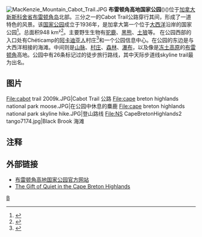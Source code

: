 {{expand|time=2009-11-28T08:52:25+00:00}}
{{Infobox Protected area 
| name = 布雷顿角高地国家公园
| alt_name = {{lang|en|Cape Breton Highlands National Park}}<br/>{{lang|fr|Parc national des Hautes-Terres-du-Cap-Breton}}
| iucn_category = II
| photo = NS CapeBretonHighlands1 tango7174.jpg
| photo_caption = Freshwater Lake的全景照片
| photo_width = 250
| map = Canadian National Parks Location.png
| map_caption = ''布雷顿角高地''相对于[[加拿大|加拿大]]的位置
| locator_x = 255
| locator_y = 162
| location = [[新斯科舍|新斯科舍]], [[加拿大|加拿大]]
| nearest_city = [[悉尼（加拿大）|悉尼]]
| lat_d = 46
| lat_m = 43
| lat_s = 0
| lat_NS = N
| long_d = 60
| long_m = 39
| long_s = 35
| long_EW = W
| area = {{convert|94800|ha|km2|sigfig=3}}
| established = 1936年
| visitation_num = 179,982人次
| visitation_year = 2011年度
| visitation_ref  = <ref>{{Cite web|url=http://www.pc.gc.ca/docs/pc/attend/index.aspx |title=Parks Canada Attendance 2007-08 to 2011-12 |accessdate=2013-01-24 |work= |publisher=Parks Canada |date= |deadurl=yes |archiveurl=https://web.archive.org/web/20130208154249/http://www.pc.gc.ca/docs/pc/attend/index.aspx |archivedate=2013-02-08 }}</ref>
| governing_body = [[加拿大公園管理局|加拿大公園管理局]]
| url =
}}
[[File:MacKenzie_Mountain_Cabot_Trail.JPG|right]]
'''布雷顿角高地国家公园'''({{lang-en|Cape Breton Highlands National Park||}})({{lang-fr|Parc national des Hautes-Terres-du-Cap-Breton}})位于[[加拿大|加拿大]][[新斯科舍省|新斯科舍省]][[布雷顿角岛|布雷顿角岛]]北部。三分之一的Cabot Trail公路穿行其间，形成了一道特色的风景。该[[国家公园|国家公园]]成立于1936年，是加拿大第一个位于[[大西洋|大西洋]]沿岸的国家公园<ref name="cak">{{cite web |url=http://www.cabottrail.com/info/park.htm |title=Cape Breton Highlands National Park, Cabot Trail |date= |accessdate=2011-03-29 |archive-date=2000-04-13 |archive-url=https://web.archive.org/web/20000413075307/http://www.cabottrail.com/info/park.htm |dead-url=yes }}</ref>。总面积948 km²<ref>{{cite web |author=Maxwell W. Finkelstein |url=http://www.thecanadianencyclopedia.com/index.cfm?PgNm=TCE&Params=A1ARTA0001367 |title=Cape Breton Highlands National Park |publisher=The Canadian Encyclopedia |accessdate=2011-03-29 |archive-date=2005-05-15 |archive-url=https://web.archive.org/web/20050515023313/http://www.thecanadianencyclopedia.com/index.cfm?PgNm=TCE&Params=A1ARTA0001367 |dead-url=no }}</ref>。主要野生生物有[[驼鹿|驼鹿]]、[[黑熊|黑熊]]、[[土狼|土狼]]等。
在公园西部的入口处有Chéticamp的[[阿卡迪亚|阿卡迪亚人]]村庄<ref>{{cite web |url=http://cheticampns.com/loc-e.html |title=Cheticamp - Cape Breton Island - Nova Scotia |date= |accessdate=2011-03-29 |deadurl=yes |archiveurl=https://web.archive.org/web/20110524111659/http://cheticampns.com/loc-e.html |archivedate=2011-05-24 }}</ref>和一个公园信息中心。在公园的东边是与大西洋相接的海滩。中间则是[[山脉|山脉]]、[[村庄|村庄]]、[[森林|森林]]、[[瀑布|瀑布]]，以及像是[[冻土|冻土]][[高原|高原]]的[[布雷顿角|布雷顿角]]高地。公园中有26条标记过的徒步旅行路线，其中天际步道线skyline trail最为出名。

==图片==
<gallery>
File:cabot trail 2009k.JPG|Cabot Trail 公路
File:cape breton highlands national park moose.JPG|在公园中休息的麋鹿
File:cape breton highlands national park skyline hike.JPG|登山路线
File:NS CapeBretonHighlands2 tango7174.jpg|Black Brook 海滩
</gallery>


==注释==
{{reflist}}

==外部链接==
*[https://web.archive.org/web/20070807125959/http://www.pc.gc.ca/pn-np/ns/cbreton/index_e.asp 布雷顿角高地国家公园官方网站]
*[http://www.pedalandseaadventures.com/cape-breton-highlands.html The Gift of Quiet in the Cape Breton Highlands] {{Wayback|url=http://www.pedalandseaadventures.com/cape-breton-highlands.html |date=20151121172929 }}


{{Authority control}}
[[Category:加拿大国家公园|B]]